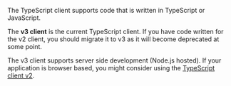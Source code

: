 The TypeScript client supports code that is written in TypeScript or JavaScript.

The **v3 client** is the current TypeScript client. If you have code written for the v2 client, you should migrate it to v3 as it will become deprecated at some point.

The v3 client supports server side development (Node.js hosted). If your application is browser based, you might consider using the [TypeScript client v2](/weaviate/client-libraries/typescript/typescript-v2).
